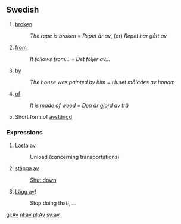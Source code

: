 ==Swedish==

#[[broken]] 
#:''The rope is broken'' = ''Repet är av'', (or) ''Repet har gått av''
#[[from]] 
#: ''It follows from...'' = ''Det följer av...''
#[[by]] 
#:''The house was painted by him'' = ''Huset målades av honom''
#[[of]]
#:''It is made of wood'' = ''Den är gjord av trä''
#Short form of [[avstängd]]

===Expressions===
#[[Lasta av]]
#:Unload (concerning transportations)
#[[stänga av]]
#:[[Shut down]]
#[[Lägg av]]!
#:Stop doing that!, ...

[[gl:Av]]
[[nl:av]]
[[pl:Av]]
[[sv:av]]